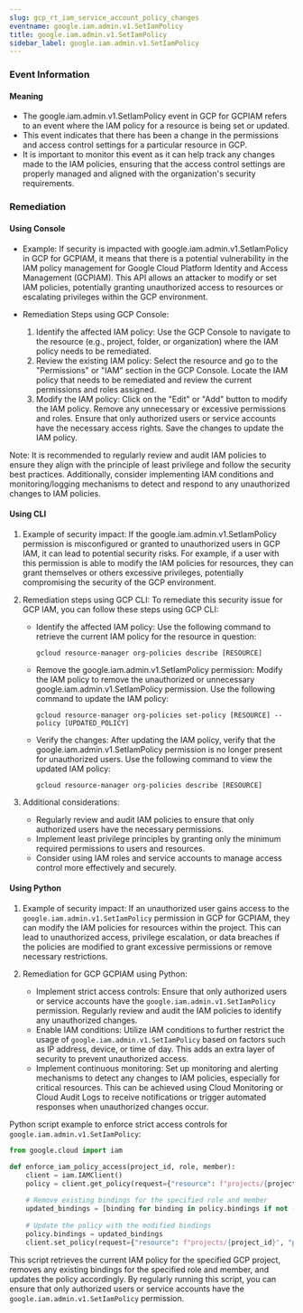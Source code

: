 ```yaml
--- 
slug: gcp_rt_iam_service_account_policy_changes
eventname: google.iam.admin.v1.SetIamPolicy
title: google.iam.admin.v1.SetIamPolicy
sidebar_label: google.iam.admin.v1.SetIamPolicy
---
```

                       
### Event Information

#### Meaning

- The google.iam.admin.v1.SetIamPolicy event in GCP for GCPIAM refers to an event where the IAM policy for a resource is being set or updated.
- This event indicates that there has been a change in the permissions and access control settings for a particular resource in GCP.
- It is important to monitor this event as it can help track any changes made to the IAM policies, ensuring that the access control settings are properly managed and aligned with the organization's security requirements.

### Remediation

#### Using Console

- Example: If security is impacted with google.iam.admin.v1.SetIamPolicy in GCP for GCPIAM, it means that there is a potential vulnerability in the IAM policy management for Google Cloud Platform Identity and Access Management (GCPIAM). This API allows an attacker to modify or set IAM policies, potentially granting unauthorized access to resources or escalating privileges within the GCP environment.

- Remediation Steps using GCP Console:
  1. Identify the affected IAM policy: Use the GCP Console to navigate to the resource (e.g., project, folder, or organization) where the IAM policy needs to be remediated.
  2. Review the existing IAM policy: Select the resource and go to the "Permissions" or "IAM" section in the GCP Console. Locate the IAM policy that needs to be remediated and review the current permissions and roles assigned.
  3. Modify the IAM policy: Click on the "Edit" or "Add" button to modify the IAM policy. Remove any unnecessary or excessive permissions and roles. Ensure that only authorized users or service accounts have the necessary access rights. Save the changes to update the IAM policy.

Note: It is recommended to regularly review and audit IAM policies to ensure they align with the principle of least privilege and follow the security best practices. Additionally, consider implementing IAM conditions and monitoring/logging mechanisms to detect and respond to any unauthorized changes to IAM policies.

#### Using CLI

1. Example of security impact: If the google.iam.admin.v1.SetIamPolicy permission is misconfigured or granted to unauthorized users in GCP IAM, it can lead to potential security risks. For example, if a user with this permission is able to modify the IAM policies for resources, they can grant themselves or others excessive privileges, potentially compromising the security of the GCP environment.

2. Remediation steps using GCP CLI: To remediate this security issue for GCP IAM, you can follow these steps using GCP CLI:

   - Identify the affected IAM policy: Use the following command to retrieve the current IAM policy for the resource in question:
     ```
     gcloud resource-manager org-policies describe [RESOURCE]
     ```

   - Remove the google.iam.admin.v1.SetIamPolicy permission: Modify the IAM policy to remove the unauthorized or unnecessary google.iam.admin.v1.SetIamPolicy permission. Use the following command to update the IAM policy:
     ```
     gcloud resource-manager org-policies set-policy [RESOURCE] --policy [UPDATED_POLICY]
     ```

   - Verify the changes: After updating the IAM policy, verify that the google.iam.admin.v1.SetIamPolicy permission is no longer present for unauthorized users. Use the following command to view the updated IAM policy:
     ```
     gcloud resource-manager org-policies describe [RESOURCE]
     ```

3. Additional considerations:
   - Regularly review and audit IAM policies to ensure that only authorized users have the necessary permissions.
   - Implement least privilege principles by granting only the minimum required permissions to users and resources.
   - Consider using IAM roles and service accounts to manage access control more effectively and securely.

#### Using Python

1. Example of security impact: If an unauthorized user gains access to the `google.iam.admin.v1.SetIamPolicy` permission in GCP for GCPIAM, they can modify the IAM policies for resources within the project. This can lead to unauthorized access, privilege escalation, or data breaches if the policies are modified to grant excessive permissions or remove necessary restrictions.

2. Remediation for GCP GCPIAM using Python:
   - Implement strict access controls: Ensure that only authorized users or service accounts have the `google.iam.admin.v1.SetIamPolicy` permission. Regularly review and audit the IAM policies to identify any unauthorized changes.
   - Enable IAM conditions: Utilize IAM conditions to further restrict the usage of `google.iam.admin.v1.SetIamPolicy` based on factors such as IP address, device, or time of day. This adds an extra layer of security to prevent unauthorized access.
   - Implement continuous monitoring: Set up monitoring and alerting mechanisms to detect any changes to IAM policies, especially for critical resources. This can be achieved using Cloud Monitoring or Cloud Audit Logs to receive notifications or trigger automated responses when unauthorized changes occur.

Python script example to enforce strict access controls for `google.iam.admin.v1.SetIamPolicy`:

```python
from google.cloud import iam

def enforce_iam_policy_access(project_id, role, member):
    client = iam.IAMClient()
    policy = client.get_policy(request={"resource": f"projects/{project_id}"})
    
    # Remove existing bindings for the specified role and member
    updated_bindings = [binding for binding in policy.bindings if not (binding.role == role and member in binding.members)]
    
    # Update the policy with the modified bindings
    policy.bindings = updated_bindings
    client.set_policy(request={"resource": f"projects/{project_id}", "policy": policy})
```

This script retrieves the current IAM policy for the specified GCP project, removes any existing bindings for the specified role and member, and updates the policy accordingly. By regularly running this script, you can ensure that only authorized users or service accounts have the `google.iam.admin.v1.SetIamPolicy` permission.


 